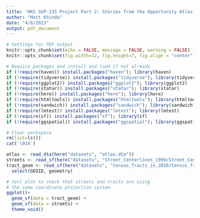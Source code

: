 ```yaml
---
title: 'HKS SUP-135 Project Part 2: Stories from the Opportunity Atlas'
author: "Matt Khinda"
date: "4/8/2023"
output: pdf_document
---
```


```r
# Settings for PDF output
knitr::opts_chunk$set(echo = FALSE, message = FALSE, warning = FALSE) 
knitr::opts_chunk$set(fig.width=12, fig.height=7, fig.align = "center") 

# Require packages and install and load if not already
if (!require(haven)) install.packages("haven"); library(haven)
if (!require(tidyverse)) install.packages("tidyverse"); library(tidyverse)
if (!require(ggplot2)) install.packages("ggplot2"); library(ggplot2)
if (!require(statar)) install.packages("statar"); library(statar)
if (!require(here)) install.packages("here"); library(here)
if (!require(htmltools)) install.packages("htmltools"); library(htmltools)
if (!require(sandwich)) install.packages("sandwich"); library(sandwich)
if (!require(lmtest)) install.packages("lmtest"); library(lmtest)
if (!require(sf)) install.packages("sf"); library(sf)
if (!require(ggspatial)) install.packages("ggspatial"); library(ggspatial)

# Clear workspace
rm(list=ls())
cat('\014')
```

```r
atlas <- read_dta(here("datasets", "atlas.dta"))
streets <- read_sf(here("datasets", "Street_Centerlines_1999/Street_Centerlines_1999.shp"))
tract_geom <- read_sf(here("datasets", "Census_Tracts_in_2010/Census_Tracts_in_2010.shp")) %>%
  select(GEOID, geometry)
```

```r
# test plot to check that streets and tracts are using 
# the same coordinate projection system
ggplot()+
  geom_sf(data = tract_geom) +
  geom_sf(data = streets) +
  theme_void()
```

```r




```

```r



```


